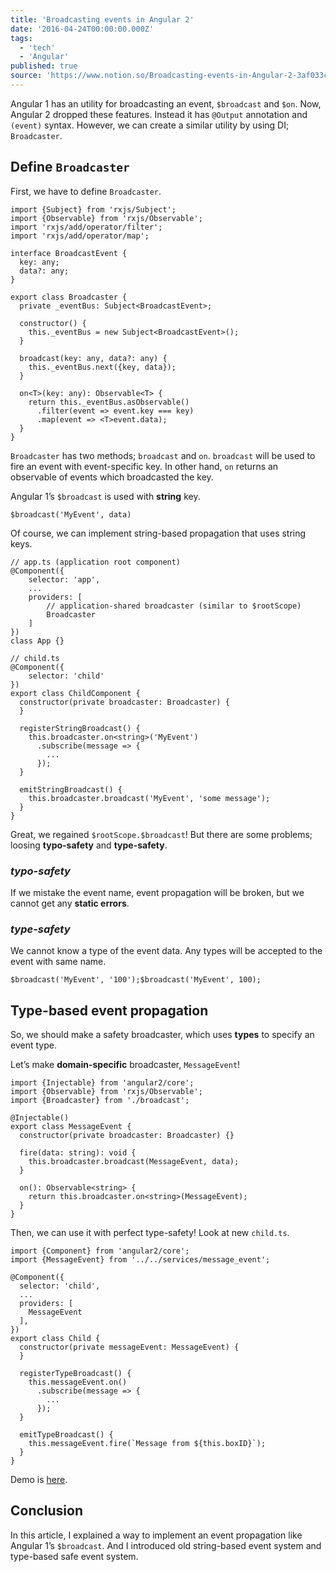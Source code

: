 ```yaml
---
title: 'Broadcasting events in Angular 2'
date: '2016-04-24T00:00:00.000Z'
tags:
  - 'tech'
  - 'Angular'
published: true
source: 'https://www.notion.so/Broadcasting-events-in-Angular-2-3af033c8da5647f19adf4eef3310067f'
---
```


Angular 1 has an utility for broadcasting an event, `$broadcast` and `$on`. Now, Angular 2 dropped these features. Instead it has `@Output` annotation and `(event)` syntax. However, we can create a similar utility by using DI; `Broadcaster`.

## Define `Broadcaster`

First, we have to define `Broadcaster`.

```
import {Subject} from 'rxjs/Subject';
import {Observable} from 'rxjs/Observable';
import 'rxjs/add/operator/filter';
import 'rxjs/add/operator/map';

interface BroadcastEvent {
  key: any;
  data?: any;
}

export class Broadcaster {
  private _eventBus: Subject<BroadcastEvent>;

  constructor() {
    this._eventBus = new Subject<BroadcastEvent>();
  }

  broadcast(key: any, data?: any) {
    this._eventBus.next({key, data});
  }

  on<T>(key: any): Observable<T> {
    return this._eventBus.asObservable()
      .filter(event => event.key === key)
      .map(event => <T>event.data);
  }
}
```

`Broadcaster` has two methods; `broadcast` and `on`. `broadcast` will be used to fire an event with event-specific key. In other hand, `on` returns an observable of events which broadcasted the key.

Angular 1’s `$broadcast` is used with **string** key.

```
$broadcast('MyEvent', data)
```

Of course, we can implement string-based propagation that uses string keys.

```
// app.ts (application root component)
@Component({
    selector: 'app',
    ...
    providers: [
        // application-shared broadcaster (similar to $rootScope)
        Broadcaster
    ]
})
class App {}
```

```
// child.ts
@Component({
    selector: 'child'
})
export class ChildComponent {
  constructor(private broadcaster: Broadcaster) {
  }

  registerStringBroadcast() {
    this.broadcaster.on<string>('MyEvent')
      .subscribe(message => {
        ...
      });
  }

  emitStringBroadcast() {
    this.broadcaster.broadcast('MyEvent', 'some message');
  }
}
```

Great, we regained `$rootScope.$broadcast`! But there are some problems; loosing **typo-safety** and **type-safety**.

### _typo-safety_

If we mistake the event name, event propagation will be broken, but we cannot get any **static errors**.

### _type-safety_

We cannot know a type of the event data. Any types will be accepted to the event with same name.

```
$broadcast('MyEvent', '100');$broadcast('MyEvent', 100);
```

## Type-based event propagation

So, we should make a safety broadcaster, which uses **types** to specify an event type.

Let’s make **domain-specific** broadcaster, `MessageEvent`!

```
import {Injectable} from 'angular2/core';
import {Observable} from 'rxjs/Observable';
import {Broadcaster} from './broadcast';

@Injectable()
export class MessageEvent {
  constructor(private broadcaster: Broadcaster) {}

  fire(data: string): void {
    this.broadcaster.broadcast(MessageEvent, data);
  }

  on(): Observable<string> {
    return this.broadcaster.on<string>(MessageEvent);
  }
}
```

Then, we can use it with perfect type-safety! Look at new `child.ts`.

```
import {Component} from 'angular2/core';
import {MessageEvent} from '../../services/message_event';

@Component({
  selector: 'child',
  ...
  providers: [
    MessageEvent
  ],
})
export class Child {
  constructor(private messageEvent: MessageEvent) {
  }

  registerTypeBroadcast() {
    this.messageEvent.on()
      .subscribe(message => {
        ...
      });
  }

  emitTypeBroadcast() {
    this.messageEvent.fire(`Message from ${this.boxID}`);
  }
}
```

Demo is [here](http://plnkr.co/edit/aJe5SUtFlnpmGXWA5eHk).

## Conclusion

In this article, I explained a way to implement an event propagation like Angular 1’s `$broadcast`. And I introduced old string-based event system and type-based safe event system.
